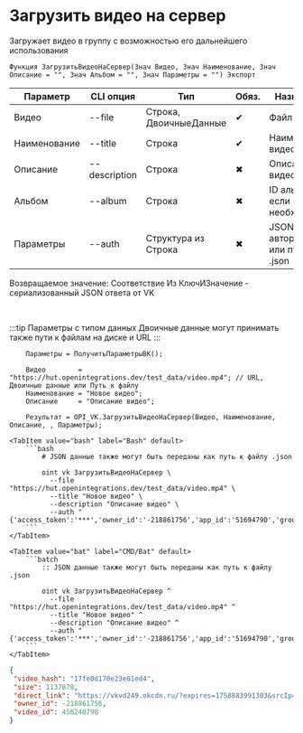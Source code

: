 ﻿---
sidebar_position: 10
description: Загрузить видео на сервер и другие функции для работы с VK в Открытом пакете интеграций - бесплатной open-source библиотеке интеграций для 1С:Предприятие 8, OneScript и CLI
keywords: [1C, 1С, 1С:Предприятие, 1С:Предприятие 8.3, API, Интеграция, Сервисы, Обмен, OneScript, CLI, VK]
---


# Загрузить видео на сервер
 Загружает видео в группу с возможностью его дальнейшего использования



`Функция ЗагрузитьВидеоНаСервер(Знач Видео, Знач Наименование, Знач Описание = "", Знач Альбом = "", Знач Параметры = "") Экспорт`

  | Параметр | CLI опция | Тип | Обяз. | Назначение |
  |-|-|-|-|-|
  | Видео | --file | Строка, ДвоичныеДанные | &#x2714; | Файл видео |
  | Наименование | --title | Строка | &#x2714; | Наименование видео |
  | Описание | --description | Строка | &#x2716; | Описание видео |
  | Альбом | --album | Строка | &#x2716; | ID альбома, если необходимо |
  | Параметры | --auth | Структура из Строка | &#x2716; | JSON авторизации или путь к .json |

  
  Возвращаемое значение:   Соответствие Из КлючИЗначение - сериализованный JSON ответа от VK

<br/>

:::tip
Параметры с типом данных Двоичные данные могут принимать также пути к файлам на диске и URL
:::
<br/>


```bsl title="Пример использования для 1С:Предприятие/OneScript"
    Параметры = ПолучитьПараметрыВК();

    Видео        = "https://hut.openintegrations.dev/test_data/video.mp4"; // URL, Двоичные данные или Путь к файлу
    Наименование = "Новое видео";
    Описание     = "Описание видео";

    Результат = OPI_VK.ЗагрузитьВидеоНаСервер(Видео, Наименование, Описание, , Параметры);
```
    

 <Tabs>
  
    <TabItem value="bash" label="Bash" default>
        ```bash
            # JSON данные также могут быть переданы как путь к файлу .json
            
            oint vk ЗагрузитьВидеоНаСервер \
              --file "https://hut.openintegrations.dev/test_data/video.mp4" \
              --title "Новое видео" \
              --description "Описание видео" \
              --auth "{'access_token':'***','owner_id':'-218861756','app_id':'51694790','group_id':'218861756'}"
        ```
    </TabItem>
  
    <TabItem value="bat" label="CMD/Bat" default>
        ```batch
            :: JSON данные также могут быть переданы как путь к файлу .json
            
            oint vk ЗагрузитьВидеоНаСервер ^
              --file "https://hut.openintegrations.dev/test_data/video.mp4" ^
              --title "Новое видео" ^
              --description "Описание видео" ^
              --auth "{'access_token':'***','owner_id':'-218861756','app_id':'51694790','group_id':'218861756'}"
        ```
    </TabItem>
</Tabs>


```json title="Результат"
{
 "video_hash": "17fe0d170e23e01ed4",
 "size": 1137878,
 "direct_link": "https://vkvd249.okcdn.ru/?expires=1758883991303&srcIp=93.125.42.204&pr=40&srcAg=UNKNOWN&ms=45.136.21.178&type=4&sig=vcA2cTqEgTM&ct=27&urls=185.226.53.163&clientType=14&appId=512000384397&zs=72&id=8853818641016",
 "owner_id": -218861756,
 "video_id": 456240798
}
```
